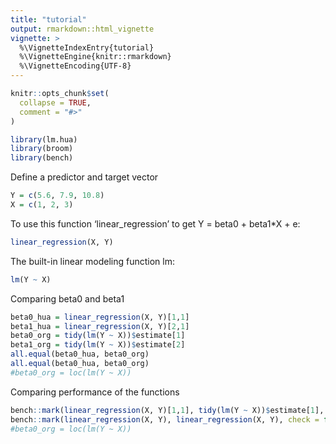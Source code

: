 ```yaml
---
title: "tutorial"
output: rmarkdown::html_vignette
vignette: >
  %\VignetteIndexEntry{tutorial}
  %\VignetteEngine{knitr::rmarkdown}
  %\VignetteEncoding{UTF-8}
---
```


```r
knitr::opts_chunk$set(
  collapse = TRUE,
  comment = "#>"
)
```

```r
library(lm.hua)
library(broom)
library(bench)
```

Define a predictor and target vector
```r
Y = c(5.6, 7.9, 10.8) 
X = c(1, 2, 3)
```


To use this function 'linear_regression' to get Y = beta0 + beta1*X + e:
```r
linear_regression(X, Y)
```


The built-in linear modeling function lm: 
```r
lm(Y ~ X)
```


Comparing beta0 and beta1
```r
beta0_hua = linear_regression(X, Y)[1,1]
beta1_hua = linear_regression(X, Y)[2,1]
beta0_org = tidy(lm(Y ~ X))$estimate[1]
beta1_org = tidy(lm(Y ~ X))$estimate[2]
all.equal(beta0_hua, beta0_org)
all.equal(beta0_hua, beta0_org)
#beta0_org = loc(lm(Y ~ X))
```


Comparing performance of the functions 
```r
bench::mark(linear_regression(X, Y)[1,1], tidy(lm(Y ~ X))$estimate[1], check = function(x,y){all.equal(beta0_hua, beta0_org, tolerance = 1e-2)})
bench::mark(linear_regression(X, Y), linear_regression(X, Y), check = function(x,y){all.equal(beta0_hua, beta0_org, tolerance = 1e-2)})
#beta0_org = loc(lm(Y ~ X))
```
